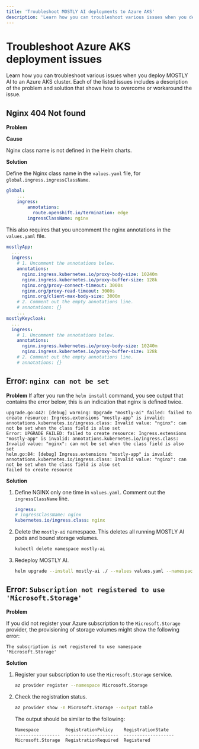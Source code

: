 ```yaml
---
title: 'Troubleshoot MOSTLY AI deployments to Azure AKS'
description: 'Learn how you can troubleshoot various issues when you deploy MOSTLY AI to an Azure AKS cluster.'
---
```


# Troubleshoot Azure AKS deployment issues

Learn how you can troubleshoot various issues when you deploy MOSTLY AI to an Azure AKS cluster. Each of the listed issues includes a description of the problem and solution that shows how to overcome or workaround the issue.

## Nginx 404 Not found

**Problem**

**Cause**

Nginx class name is not defined in the Helm charts.

**Solution**

Define the Nginx class name in the `values.yaml` file, for `global.ingress.ingressClassName`.

```yaml {6}
global:
    ...
    ingress:
        annotations:
          route.openshift.io/termination: edge
        ingressClassName: nginx
```

This also requires that you uncomment the nginx annotations in the `values.yaml` file.

```yaml {4-12,17-22}
mostlyApp:
  ...
  ingress:
    # 1. Uncomment the annotations below.
    annotations:
      nginx.ingress.kubernetes.io/proxy-body-size: 10240m
      nginx.ingress.kubernetes.io/proxy-buffer-size: 128k
      nginx.org/proxy-connect-timeout: 3000s
      nginx.org/proxy-read-timeout: 3000s
      nginx.org/client-max-body-size: 3000m
    # 2. Comment out the empty annotations line.
    # annotations: {}
    ...
mostlyKeycloak:
  ...
  ingress:
    # 1. Uncomment the annotations below.
    annotations:
      nginx.ingress.kubernetes.io/proxy-body-size: 10240m
      nginx.ingress.kubernetes.io/proxy-buffer-size: 128k
    # 2. Comment out the empty annotations line.
    # annotations: {}
```

## Error: `nginx can not be set`

**Problem**
If after you run the `helm install` command, you see output that contains the error below, this is an indication that nginx is defined twice.

```
upgrade.go:442: [debug] warning: Upgrade "mostly-ai" failed: failed to create resource: Ingress.extensions "mostly-app" is invalid: annotations.kubernetes.io/ingress.class: Invalid value: "nginx": can not be set when the class field is also set
Error: UPGRADE FAILED: failed to create resource: Ingress.extensions "mostly-app" is invalid: annotations.kubernetes.io/ingress.class: Invalid value: "nginx": can not be set when the class field is also set
helm.go:84: [debug] Ingress.extensions "mostly-app" is invalid: annotations.kubernetes.io/ingress.class: Invalid value: "nginx": can not be set when the class field is also set
failed to create resource
```

**Solution**

1. Define NGINX only one time in `values.yaml`. Comment out the `ingressClassName` line.
    ```yaml filename="values.yaml" {2}
    ingress:
    # ingressClassName: nginx
    kubernetes.io/ingress.class: nginx
2. Delete the `mostly-ai` namespace. This deletes all running MOSTLY AI pods and bound storage volumes.
    ```bash copy
    kubectl delete namespace mostly-ai
    ```
3. Redeploy MOSTLY AI.
    ```bash copy
    helm upgrade --install mostly-ai ./ --values values.yaml --namespace mostly-ai
    ```

## Error: `Subscription not registered to use 'Microsoft.Storage'`

**Problem**

If you did not register your Azure subscription to the `Microsoft.Storage` provider, the provisioning of storage volumes might show the following error:

```
The subscription is not registered to use namespace 'Microsoft.Storage'
```

**Solution**

1. Register your subscription to use the `Microsoft.Storage` service.
    ```bash copy
    az provider register --namespace Microsoft.Storage
    ```
2. Check the registration status.
    ```bash copy
    az provider show -n Microsoft.Storage --output table
    ```
    The output should be similar to the following:
    ```
    Namespace          RegistrationPolicy    RegistrationState
    -----------------  --------------------  -------------------
    Microsoft.Storage  RegistrationRequired  Registered
    ```
